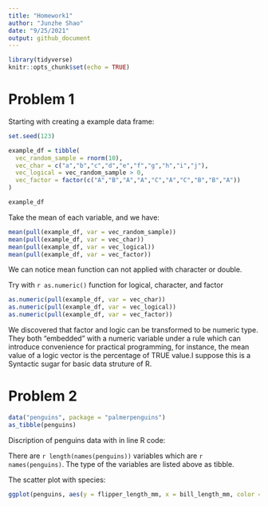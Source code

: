 ```yaml
---
title: "Homework1"
author: "Junzhe Shao"
date: "9/25/2021"
output: github_document
---
```



```r
library(tidyverse)
knitr::opts_chunk$set(echo = TRUE)
```
# Problem 1
Starting with creating a example data frame: 
```r
set.seed(123)

example_df = tibble(
  vec_random_sample = rnorm(10),
  vec_char = c("a","b","c","d","e","f","g","h","i","j"),
  vec_logical = vec_random_sample > 0,
  vec_factor = factor(c("A","B","A","A","C","A","C","B","B","A"))
)

example_df

```
Take the mean of each variable, and we have:
```r
mean(pull(example_df, var = vec_random_sample))
mean(pull(example_df, var = vec_char))
mean(pull(example_df, var = vec_logical))
mean(pull(example_df, var = vec_factor))
```
We can notice mean function can not applied with character or double.

Try with `r as.numeric()` function for logical, character, and factor
```r
as.numeric(pull(example_df, var = vec_char))
as.numeric(pull(example_df, var = vec_logical))
as.numeric(pull(example_df, var = vec_factor))
```
We discovered that factor and logic can be transformed to be numeric type. They both "embedded" with a numeric variable under a rule which can introduce convenience for practical programming, for instance, the mean value of a logic vector is the percentage of TRUE value.I suppose this is a Syntactic sugar for basic data struture of R.  

# Problem 2
```r
data("penguins", package = "palmerpenguins")
as_tibble(penguins)
```
Discription of penguins data with in line R code:   

There are `r length(names(penguins))` variables which are `r names(penguins)`. The type of the variables are listed above as tibble.


The scatter plot with species: 
```r
ggplot(penguins, aes(y = flipper_length_mm, x = bill_length_mm, color = species)) + geom_point()
```


